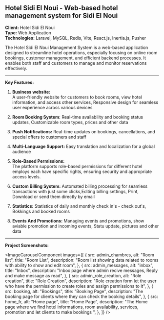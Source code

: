 



## Hotel Sidi El Noui - Web-based hotel management system for Sidi El Noui

**Client:** Hotel Sidi El Noui  
**Type:** Web Application  
**Technologies:** Laravel, MySQL, Redis, Vite, React.js, Inertia.js, Pusher

The Hotel Sidi El Noui Management System is a web-based application designed to streamline hotel operations, especially focusing on online room bookings, customer management, and efficient backend processes. It enables both staff and customers to manage and monitor reservations effectively.

---

**Key Features:**

1. **Business website:**  
A user-friendly website for customers to book rooms, view hotel information, and access other services, Responsive design for seamless user experience across various devices

2. **Room Booking System:**
Real-time availability and booking status updates, Customizable room types, prices and other data 

3. **Push Notifications:**
Real-time updates on bookings, cancellations, and special offers to customers and staff

4. **Multi-Language Support:**
Easy translation and localization for a global audience

5. **Role-Based Permissions:**  
The platform supports role-based permissions for different hotel employs each have specific rights, ensuring security and appropriate access levels.

6. **Custom Billing System:**
Automated billing processing for seamless transactions with just some clicks,Editing billing settings, Print, Download or send them directly by email 

7. **Statistics:** 
Statistics of daily and monthly check in's - check out's, Bokkings and booked rooms

8. **Events And Promotions:**
Managing events and promotions, show aviable promotion and incoming events, Statu update, pictures and other data

---

**Project Screenshots:**

<ImageCarouselComponent images={[
  {
    src: admin_chambres,
    alt: "Room list",
    title: "Room List",
    description:
      "Room list showing data related to rooms with ability to show and edit room",
  },
  {
    src: admin_messages,
    alt: "inbox",
    title: "Inbox",
    description:
      "Inbox page where admin recive messages, Reply and make message as read",
  },
  {
    src: admin_role_creation,
    alt: "Role creation",
    title: "Role Creation",
    description:
      "Role creation form let the user who have the permission to create roles and assign permissions to it",
  },
  {
    src: booking,
    alt: "Bookings",
    title: "Booking Page",
    description:
      "The booking page for clients where they can check the booking details",
  },
  {
    src: home_fr,
    alt: "Home page",
    title: "Home Page",
    description:
      "The Home page where we find hotel informations, room availability, services, promotion and let clients to make bookings ",
  },
]} />
 
